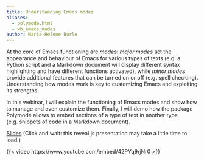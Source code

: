 ```yaml
---
title: Understanding Emacs modes
aliases:
  - polymode.html
  - wb_emacs_modes
author: Marie-Hélène Burle
---
```


:::{.def}

At the core of Emacs functioning are *modes*: *major modes* set the appearance and behaviour of Emacs for various types of texts (e.g. a Python script and a Markdown document will display different syntax highlighting and have different functions activated), while *minor modes* provide additional features that can be turned on or off (e.g. spell checking). Understanding how modes work is key to customizing Emacs and exploiting its strengths.

In this webinar, I will explain the functioning of Emacs modes and show how to manage and even customize them. Finally, I will demo how the package Polymode allows to embed sections of a type of text in another type (e.g. snippets of code in a Markdown document).

:::

[Slides](wb_modes_slides.qmd){.btn .btn-outline-primary} [(Click and wait: this reveal.js presentation may take a little time to load.)]{.inlinenote}
<!-- <br><br> -->

{{< video https://www.youtube.com/embed/42PYq9rjNr0 >}}
